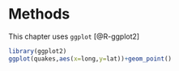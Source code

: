 # Methods

This chapter uses `ggplot` [@R-ggplot2]

\index{ggplot}\index{quakes}

```r
library(ggplot2)
ggplot(quakes,aes(x=long,y=lat))+geom_point()
```

